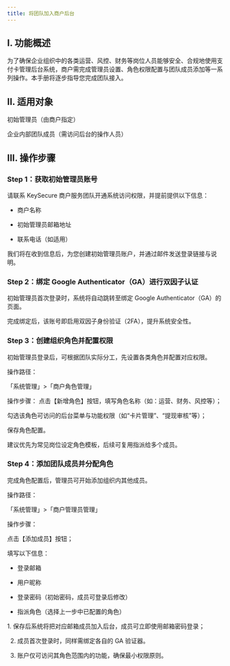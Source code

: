 ```yaml
---
title: 将团队加入商户后台
---
```


## I. 功能概述
为了确保企业组织中的各类运营、风控、财务等岗位人员能够安全、合规地使用支付卡管理后台系统，商户需完成管理员设置、角色权限配置与团队成员添加等一系列操作。本手册将逐步指导您完成团队接入。

## II. 适用对象
初始管理员（由商户指定）

企业内部团队成员（需访问后台的操作人员）

## III. 操作步骤

### Step 1：获取初始管理员账号
请联系 KeySecure 商户服务团队开通系统访问权限，并提前提供以下信息：

* 商户名称

* 初始管理员邮箱地址

* 联系电话（如适用）

我们将在收到信息后，为您创建初始管理员账户，并通过邮件发送登录链接与说明。


### Step 2：绑定 Google Authenticator（GA）进行双因子认证

初始管理员首次登录时，系统将自动跳转至绑定 Google Authenticator（GA）的页面。

 完成绑定后，该账号即启用双因子身份验证（2FA），提升系统安全性。

### Step 3：创建组织角色并配置权限
初始管理员登录后，可根据团队实际分工，先设置各类角色并配置对应权限。

操作路径：

「系统管理」>「商户角色管理」

操作步骤：
点击【新增角色】按钮，填写角色名称（如：运营、财务、风控等）；

勾选该角色可访问的后台菜单与功能权限（如“卡片管理”、“提现审核”等）；

保存角色配置。

<Note>
建议优先为常见岗位设定角色模板，后续可复用指派给多个成员。
</Note>


### Step 4：添加团队成员并分配角色
完成角色配置后，管理员可开始添加组织内其他成员。

操作路径：

「系统管理」>「商户管理员管理」

操作步骤：

点击【添加成员】按钮；

填写以下信息：

* 登录邮箱

* 用户昵称

* 登录密码（初始密码，成员可登录后修改）

* 指派角色（选择上一步中已配置的角色）

<Tip> 
1. 保存后系统将把对应邮箱成员加入后台，成员可立即使用邮箱密码登录；

2. 成员首次登录时，同样需绑定各自的 GA 验证器。

3. 账户仅可访问其角色范围内的功能，确保最小权限原则。
</Tip>
